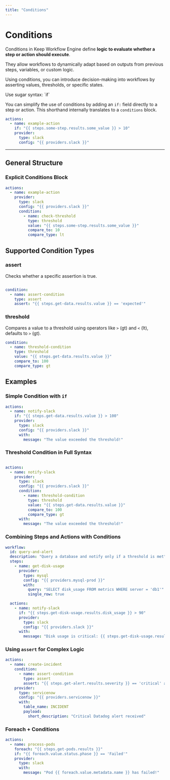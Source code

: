 ```yaml
---
title: "Conditions"
---
```


# Conditions

Conditions in Keep Workflow Engine define **logic to evaluate whether a step or action should execute**.

They allow workflows to dynamically adapt based on outputs from previous steps, variables, or custom logic.

Using conditions, you can introduce decision-making into workflows by asserting values, thresholds, or specific states.

<Tip>
Use sugar syntax: `if`

You can simplify the use of conditions by adding an `if:` field directly to a step or action. This shorthand internally translates to a `conditions` block.

```yaml
actions:
  - name: example-action
    if: "{{ steps.some-step.results.some_value }} > 10"
    provider:
      type: slack
      config: "{{ providers.slack }}"
```
</Tip>

---

## General Structure

### Explicit Conditions Block

```yaml
actions:
  - name: example-action
    provider:
      type: slack
      config: "{{ providers.slack }}"
      condition:
        - name: check-threshold
          type: threshold
          value: "{{ steps.some-step.results.some_value }}"
          compare_to: 10
          compare_type: lt
```

## Supported Condition Types


### assert
Checks whether a specific assertion is true.

```yaml

condition:
  - name: assert-condition
    type: assert
    assert: "{{ steps.get-data.results.value }} == 'expected'"

```

### threshold
Compares a value to a threshold using operators like `>` (gt) and `<` (lt), defaults to `>` (gt).

```yaml
condition:
  - name: threshold-condition
    type: threshold
    value: "{{ steps.get-data.results.value }}"
    compare_to: 100
    compare_type: gt
```


## Examples

### Simple Condition with `if`

```yaml
actions:
  - name: notify-slack
    if: "{{ steps.get-data.results.value }} > 100"
    provider:
      type: slack
      config: "{{ providers.slack }}"
      with:
        message: "The value exceeded the threshold!"
```

### Threshold Condition in Full Syntax

```yaml

actions:
  - name: notify-slack
    provider:
      type: slack
      config: "{{ providers.slack }}"
      condition:
        - name: threshold-condition
          type: threshold
          value: "{{ steps.get-data.results.value }}"
          compare_to: 100
          compare_type: gt
      with:
        message: "The value exceeded the threshold!"
```

### Combining Steps and Actions with Conditions

```yaml
workflow:
  id: query-and-alert
  description: "Query a database and notify only if a threshold is met"
  steps:
    - name: get-disk-usage
      provider:
        type: mysql
        config: "{{ providers.mysql-prod }}"
        with:
          query: "SELECT disk_usage FROM metrics WHERE server = 'db1'"
          single_row: true

  actions:
    - name: notify-slack
      if: "{{ steps.get-disk-usage.results.disk_usage }} > 90"
      provider:
        type: slack
        config: "{{ providers.slack }}"
      with:
        message: "Disk usage is critical: {{ steps.get-disk-usage.results.disk_usage }}%"

```

### Using `assert` for Complex Logic

```yaml
actions:
  - name: create-incident
    condition:
      - name: assert-condition
        type: assert
        assert: "{{ steps.get-alert.results.severity }} == 'critical' and {{ steps.get-alert.results.source }} == 'datadog'"
    provider:
      type: servicenow
      config: "{{ providers.servicenow }}"
      with:
        table_name: INCIDENT
        payload:
          short_description: "Critical Datadog alert received"
```

### Foreach + Conditions

```yaml
actions:
  - name: process-pods
    foreach: "{{ steps.get-pods.results }}"
    if: "{{ foreach.value.status.phase }} == 'Failed'"
    provider:
      type: slack
      with:
        message: "Pod {{ foreach.value.metadata.name }} has failed!"
```

